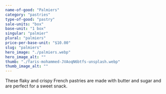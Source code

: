 ```yaml
---
name-of-good: "Palmiers"
category: "pastries"
type-of-good: "pastry"
sale-units: "box"
base-unit: "1 box"
singular: "palmier"
plural: "palmiers"
price-per-base-unit: "$10.00"
slug: "palmiers"
hero_image: "./palmiers.webp"
hero_image_alt: ""
thumb: "./faris-mohammed-JVAoqN6btfs-unsplash.webp"
thumb_image_alt: ""
---
```


These flaky and crispy French pastries are made with butter and sugar and are perfect for a sweet snack.
